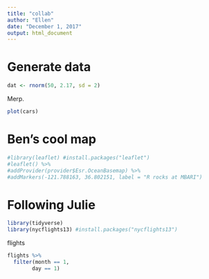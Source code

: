 ```yaml
---
title: "collab"
author: "Ellen"
date: "December 1, 2017"
output: html_document
---
```


# Generate data
```r
dat <- rnorm(50, 2.17, sd = 2)
```

Merp. 

```r
plot(cars)
```

# Ben's cool map
```r
#library(leaflet) #install.packages("leaflet")
#leaflet() %>%
#addProvider(provider$Esr.OceanBasemap) %>%
#addMarkers(-121.788163, 36.802151, label = "R rocks at MBARI")
```

# Following Julie
```r
library(tidyverse)
library(nycflights13) #install.packages("nycflights13")
```

flights
```r
flights %>%
  filter(month == 1,
        day == 1)
```
